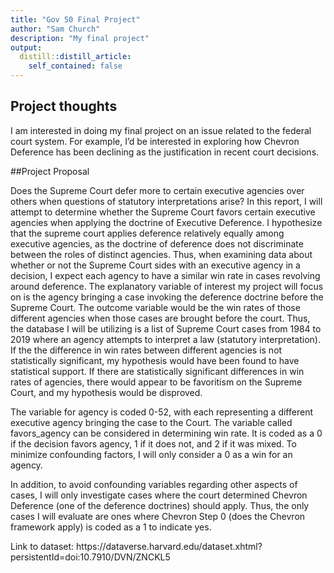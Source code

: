 ```yaml
---
title: "Gov 50 Final Project"
author: "Sam Church"
description: "My final project"
output:
  distill::distill_article:
    self_contained: false
---
```




## Project thoughts

I am interested in doing my final project on an issue related to the federal court system. For example, I'd be interested in exploring how Chevron Deference has been declining as the justification in recent court decisions.

##Project Proposal

Does the Supreme Court defer more to certain executive agencies over others when questions of statutory interpretations arise? In this report, I will attempt to determine whether the Supreme Court favors certain executive agencies when applying the doctrine of Executive Deference. I hypothesize that the supreme court applies deference relatively equally among executive agencies, as the doctrine of deference does not discriminate between the roles of distinct agencies. Thus, when examining data about whether or not the Supreme Court sides with an executive agency in a decision, I expect each agency to have a similar win rate in cases revolving around deference. The explanatory variable of interest my project will focus on is the agency bringing a case invoking the deference doctrine before the Supreme Court. The outcome variable would be the win rates of those different agencies when those cases are brought before the court. Thus, the database I will be utilizing is a list of Supreme Court cases from 1984 to 2019 where an agency attempts to interpret a law (statutory interpretation). If the the difference in win rates between different agencies is not statistically significant, my hypothesis would have been found to have statistical support. If there are statistically significant differences in win rates of agencies, there would appear to be favoritism on the Supreme Court, and my hypothesis would be disproved.

The variable for agency is coded 0-52, with each representing a different executive agency bringing the case to the Court. The variable called favors_agency can be considered in determining win rate. It is coded as a 0 if the decision favors agency, 1 if it does not, and 2 if it was mixed. To minimize confounding factors, I will only consider a 0 as a win for an agency. 

In addition, to avoid confounding variables regarding other aspects of cases, I will only investigate cases where the court determined Chevron Deference (one of the deference doctrines) should apply. Thus, the only cases I will evaluate are ones where Chevron Step 0 (does the Chevron framework apply) is coded as a 1 to indicate yes.

Link to dataset: https://dataverse.harvard.edu/dataset.xhtml?persistentId=doi:10.7910/DVN/ZNCKL5



